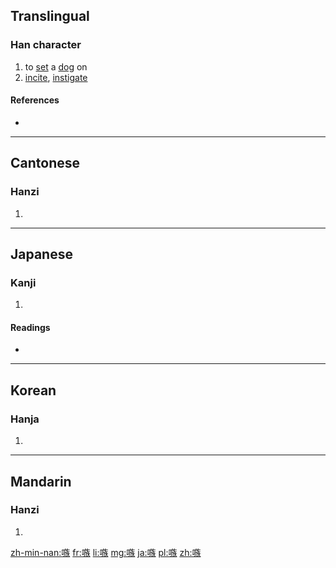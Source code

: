 ==Translingual==

===Han character===
{{Han char|rn=30|rad=口|as=11|sn=14|four=6803<sub>4</sub>|canj=口卜尸大 (RYSK)|ids=⿰[[口]][[族]]}}

# to [[set]] a [[dog]] on
# [[incite]], [[instigate]]

====References====
* {{Han ref|kx=0204.280|dkj=04155|dj=0427.070|hdz=10678.090|uh=55FE|ud=22014|bh=B9BE|bd=47550}}

----

==Cantonese==

===Hanzi===
{{yue-hanzi|jyut=|y=juk6, sau2}}

# {{defn|lang=yue|sort=口11}}

----

==Japanese==

===Kanji===
{{ja-kanji|grade=|rs=口11}}

# {{defn|lang=ja|sort=口11}}

====Readings====
* {{ja-readings|on=[[そう]] (sō)|kun=[[そそのかす]] (sosonokasu)}}

----

==Korean==

===Hanja===
{{ko-hanja|hangeul=주|rv=ju|mr=chu}}

# {{defn|lang=ko|sort=口11}}

----

==Mandarin==

===Hanzi===
{{cmn-hanzi|pin=[[sǒu]] ([[sou3]])|wg=sou<sup>3</sup>}}

# {{defn|lang=cmn|sort=口11}}

[[zh-min-nan:嗾]]
[[fr:嗾]]
[[li:嗾]]
[[mg:嗾]]
[[ja:嗾]]
[[pl:嗾]]
[[zh:嗾]]